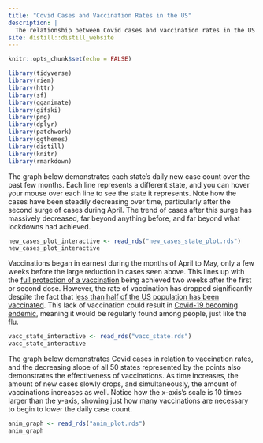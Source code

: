 ```yaml
---
title: "Covid Cases and Vaccination Rates in the US"
description: |
  The relationship between Covid cases and vaccination rates in the US
site: distill::distill_website
---
```


```r
knitr::opts_chunk$set(echo = FALSE)

library(tidyverse)
library(riem)
library(httr)
library(sf)
library(gganimate)
library(gifski)
library(png)
library(dplyr)
library(patchwork)
library(ggthemes)
library(distill)
library(knitr)
library(rmarkdown)


```

The graph below demonstrates each state's daily new case count over the past few months. Each line represents a different state, and you can hover your mouse over each line to see the state it represents. Note how the cases have been steadily decreasing over time, particularly after the second surge of cases during April. The trend of cases after this surge has massively decreased, far beyond anything before, and far beyond what lockdowns had achieved.

```r
new_cases_plot_interactive <- read_rds("new_cases_state_plot.rds")
new_cases_plot_interactive
```

Vaccinations began in earnest during the months of April to May, only a few weeks before the large reduction in cases seen above. This lines up with the [full protection of a vaccination](https://wexnermedical.osu.edu/blog/how-long-for-covid-vaccine-to-work) being achieved two weeks after the first or second dose. However, the rate of vaccination has dropped significantly despite the fact that [less than half of the US population has been vaccinated](https://ourworldindata.org/covid-vaccinations?country=USA). This lack of vaccination could result in [Covid-19 becoming endemic](https://www.nature.com/articles/d41586-021-00396-2), meaning it would be regularly found among people, just like the flu. 

```r
vacc_state_interactive <- read_rds("vacc_state.rds")
vacc_state_interactive
```

The graph below demonstrates Covid cases in relation to vaccination rates, and the decreasing slope of all 50 states represented by the points also demonstrates the effectiveness of vaccinations. As time increases, the amount of new cases slowly drops, and simultaneously, the amount of vaccinations increases as well. Notice how the x-axis's scale is 10 times larger than the y-axis, showing just how many vaccinations are necessary to begin to lower the daily case count.

```r
anim_graph <- read_rds("anim_plot.rds")
anim_graph
```

